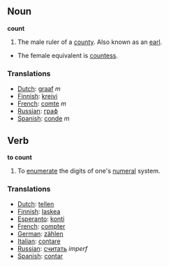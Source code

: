 == Noun ==

'''count'''

#The male ruler of a [[county]].  Also known as an [[earl]].
*The female equivalent is [[countess]].

=== Translations ===
*[[Dutch]]: [[graaf]] ''m''
*[[Finnish]]: [[kreivi]]
*[[French]]: [[comte]] ''m''
*[[Russian]]: [[граф]]
*[[Spanish]]: [[conde]] ''m''

== Verb ==

'''to count'''

#To [[enumerate]] the digits of one's [[numeral]] system.

=== Translations ===
*[[Dutch]]: [[tellen]]
*[[Finnish]]: [[laskea]]
*[[Esperanto]]: [[konti]]
*[[French]]: [[compter]]
*[[German]]: [[zählen]]
*[[Italian]]: [[contare]]
*[[Russian]]: [[считать]] ''imperf''
*[[Spanish]]: [[contar]]